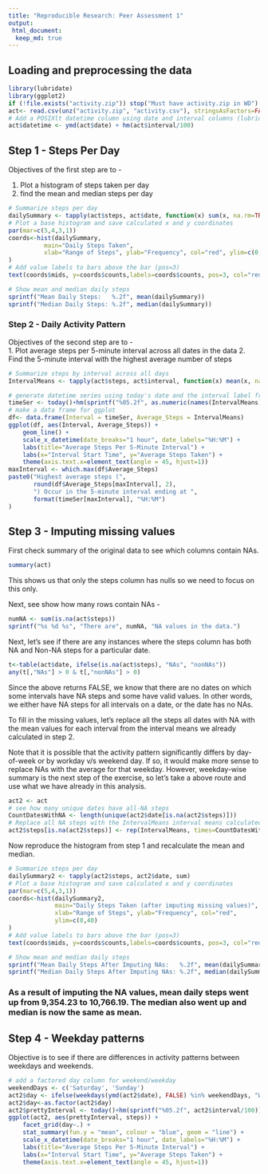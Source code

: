 ```yaml
---
title: "Reproducible Research: Peer Assessment 1"
output: 
 html_document: 
  keep_md: true
---
```



## Loading and preprocessing the data
```r
library(lubridate)
library(ggplot2)
if (!file.exists("activity.zip")) stop("Must have activity.zip in WD")
act<- read.csv(unz("activity.zip", "activity.csv"), stringsAsFactors=FALSE)
# Add a POSIXlt datetime column using date and interval columns (lubridate)
act$datetime <- ymd(act$date) + hm(act$interval/100)
```


## Step 1 - Steps Per Day

Objectives of the first step are to - 

1. Plot a histogram of steps taken per day 
2. find the mean and median steps per day

```r
# Summarize steps per day
dailySummary <- tapply(act$steps, act$date, function(x) sum(x, na.rm=TRUE))
# Plot a base histogram and save calculated x and y coordinates
par(mar=c(5,4,3,1))
coords<-hist(dailySummary,
		  main="Daily Steps Taken", 
		  xlab="Range of Steps", ylab="Frequency", col="red", ylim=c(0,35)
) 
# Add value labels to bars above the bar (pos=3)
text(coords$mids, y=coords$counts,labels=coords$counts, pos=3, col="red")

# Show mean and median daily steps
sprintf("Mean Daily Steps:   %.2f", mean(dailySummary))
sprintf("Median Daily Steps: %.2f", median(dailySummary))
```


### Step 2 - Daily Activity Pattern 

Objectives of the second step are to -   
1. Plot average steps per 5-minute interval across all dates in the data 
2. Find the 5-minute interval with the highest average number of steps 
```r
# Summarize steps by interval across all days 
IntervalMeans <- tapply(act$steps, act$interval, function(x) mean(x, na.rm=TRUE))

# generate datetime series using today's date and the interval label from summary
timeSer <- today()+hm(sprintf("%05.2f", as.numeric(names(IntervalMeans))/100))
# make a data frame for ggplot
df<- data.frame(Interval = timeSer, Average_Steps = IntervalMeans)
ggplot(df, aes(Interval, Average_Steps)) + 
	geom_line() +
	scale_x_datetime(date_breaks="1 hour", date_labels="%H:%M") +
	labs(title="Average Steps Per 5-Minute Interval") + 
	labs(x="Interval Start Time", y="Average Steps Taken") +
	theme(axis.text.x=element_text(angle = 45, hjust=1))
maxInterval <- which.max(df$Average_Steps)
paste0("Highest average steps (", 
	   round(df$Average_Steps[maxInterval], 2),
	   ") Occur in the 5-minute interval ending at ", 
	   format(timeSer[maxInterval], "%H:%M")
)

```


## Step 3 - Imputing missing values
First check summary of the original data to see which columns contain NAs.
```r
summary(act)
```

This shows us that only the steps column has nulls so we need to focus on this only.

Next, see show how many rows contain NAs - 
```r
numNA <- sum(is.na(act$steps))
sprintf("%s %d %s", "There are", numNA, "NA values in the data.")
```

Next, let's see if there are any instances where the steps column has both NA and Non-NA steps for a particular date.
```r
t<-table(act$date, ifelse(is.na(act$steps), "NAs", "nonNAs"))
any(t[,"NAs"] > 0 & t[,"nonNAs"] > 0)
```
Since the above returns FALSE, we know that there are no dates on which some intervals have NA steps and some have valid values. In other words, we either have NA steps for all intervals on a date, or the date has no NAs.

To fill in the missing values, let's replace all the steps all dates with NA with  the mean values for each interval from the interval means we already calculated in step 2.

Note that it is possible that the activity pattern significantly differs by day-of-week or by workday v/s weekend day.  If so, it would make more sense to replace NAs with the average for that weekday.  However, weekday-wise summary is the next step of the exercise, so let's take a above route and use what we have already in this analysis.

```r
act2 <- act
# see how many unique dates have all-NA steps 
CountDatesWithNA <- length(unique(act2$date[is.na(act2$steps)])) 
# Replace all NA steps with the IntervalMeans interval means calculated in step 1
act2$steps[is.na(act2$steps)] <- rep(IntervalMeans, times=CountDatesWithNA)
```

Now reproduce the histogram from step 1 and recalculate the mean and median.

```r
# Summarize steps per day
dailySummary2 <- tapply(act2$steps, act2$date, sum)
# Plot a base histogram and save calculated x and y coordinates
par(mar=c(5,4,3,1))
coords<-hist(dailySummary2,
			 main="Daily Steps Taken (after imputing missing values)", 
			 xlab="Range of Steps", ylab="Frequency", col="red",
			 ylim=c(0,40)
) 
# Add value labels to bars above the bar (pos=3)
text(coords$mids, y=coords$counts,labels=coords$counts, pos=3, col="red")

# Show mean and median daily steps
sprintf("Mean Daily Steps After Imputing NAs:   %.2f", mean(dailySummary2))
sprintf("Median Daily Steps After Imputing NAs: %.2f", median(dailySummary2))
```

### As a result of imputing the NA values, mean daily steps went up from 9,354.23 to 10,766.19.  The median also went up and median is now the same as mean.


## Step 4 - Weekday patterns

Objective is to see if there are differences in activity patterns between weekdays and weekends.

```r
# add a factored day column for weekend/weekday
weekendDays <- c('Saturday', 'Sunday')
act2$day <- ifelse(weekdays(ymd(act2$date), FALSE) %in% weekendDays, "Weekend", "Weekday") 
act2$day<-as.factor(act2$day)
act2$prettyInterval <- today()+hm(sprintf("%05.2f", act2$interval/100))
ggplot(act2, aes(prettyInterval, steps)) +
	facet_grid(day~.) +
	stat_summary(fun.y = "mean", colour = "blue", geom = "line") +
	scale_x_datetime(date_breaks="1 hour", date_labels="%H:%M") +
	labs(title="Average Steps Per 5-Minute Interval") + 
	labs(x="Interval Start Time", y="Average Steps Taken") +
	theme(axis.text.x=element_text(angle = 45, hjust=1))

```




